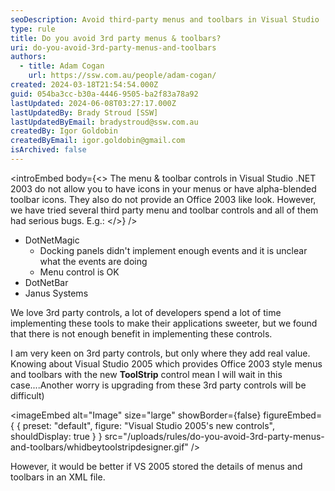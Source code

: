 ```yaml
---
seoDescription: Avoid third-party menus and toolbars in Visual Studio .NET 2003 due to bugs and limitations.
type: rule
title: Do you avoid 3rd party menus & toolbars?
uri: do-you-avoid-3rd-party-menus-and-toolbars
authors:
  - title: Adam Cogan
    url: https://ssw.com.au/people/adam-cogan/
created: 2024-03-18T21:54:54.000Z
guid: 054ba3cc-b30a-4446-9505-ba2f83a78a92
lastUpdated: 2024-06-08T03:27:17.000Z
lastUpdatedBy: Brady Stroud [SSW]
lastUpdatedByEmail: bradystroud@ssw.com.au
createdBy: Igor Goldobin
createdByEmail: igor.goldobin@gmail.com
isArchived: false
---
```


<introEmbed
  body={<>
The menu & toolbar controls in Visual Studio .NET 2003 do not allow you to have icons in your menus or have alpha-blended toolbar icons. They also do not provide an Office 2003 like look. However, we have tried several third party menu and toolbar controls and all of them had serious bugs. E.g.:
  </>}
/>
- DotNetMagic
  - Docking panels didn't implement enough events and it is unclear what the events are doing
  - Menu control is OK
- DotNetBar
- Janus Systems

We love 3rd party controls, a lot of developers spend a lot of time implementing these tools to make their applications sweeter, but we found that there is not enough benefit in implementing these controls.

I am very keen on 3rd party controls, but only where they add real value. Knowing about Visual Studio 2005 which provides Office 2003 style menus and toolbars with the new **ToolStrip** control mean I will wait in this case....Another worry is upgrading from these 3rd party controls will be difficult)


<imageEmbed
  alt="Image"
  size="large"
  showBorder={false}
  figureEmbed={ {
    preset: "default",
    figure: "Visual Studio 2005's new controls",
    shouldDisplay: true
  } }
  src="/uploads/rules/do-you-avoid-3rd-party-menus-and-toolbars/whidbeytoolstripdesigner.gif"
/>

However, it would be better if VS 2005 stored the details of menus and toolbars in an XML file.
